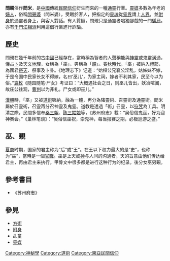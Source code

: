 
{{Unreferenced |time=2011-11-14T08:58:04+00:00 }}

{{Otheruses|other=朝鮮半島的本土宗教|巫 (宗教)}}
'''問覡'''俗作'''問米'''，是[[中國|中國]]傳統[[民間信仰|民間信仰]]衍生而來的一種[[通靈|通靈]]行業。[[靈媒|靈媒]]多數為年老的[[婦人|婦人]]，俗稱[[問覡婆|問覡婆]]（問米婆），受聘於客人，把指定的[[靈魂|靈魂]]從[[靈界|靈界]]請上[[人界|人界]]，並[[附身|附身]]於通靈者身上，與客人對話。有人質疑，問覡只是通靈者唱獨腳戲的一門[[騙局|騙局]]。亦有[[千門|千門]][[江相派|江相派]]利用這個行業進行詐騙。

==歷史==
問覡在幾千年前的古[[中國|中國]]已經存在，當時稱為智者的人聲稱能與[[神靈|神靈]]或鬼靈溝通，懂[[占卜|占卜]]及[[天文|天文]][[地理|地理]]，女稱為「[[巫|巫]]」，男稱為「[[覡|覡]]」。[[春秋時代|春秋時代]]，「巫」被納入[[禮部|禮部]]，為國君[[祭天|祭天]]、祭事及卜卦。《地理志下》记道：“始桓公兄襄公淫乱，姑姊妹不嫁，于是令国中民家长女不得嫁，名曰‘巫儿’，为家主祠，嫁者不利其家，民至今以为俗。”[[袁枚|袁枚]]《随园随笔·尸女》考证曰：“大概遇社会之日，则巫儿皆出，妖冶喧阗，故庄公往观，[[曹刿|曹刿]]以为非礼。尸女或即巫儿。”

[[漢朝|漢朝]]時，「巫」又被[[道術|道術]]吸納，融為一體，再分為降靈術、召靈術及通靈術。問米屬於召靈術，召靈再分召神靈及鬼靈。道教是透過「術」召靈，以[[符咒|符咒]]為工具。明清之際，民間多信奉[[桑三姐|桑三姐]]、[[陈三姑娘|陈三姑娘]]等，《苏州府志》載：“吴俗信鬼巫，好为迎神赛会。”《巢林笔谈》：“吴俗信巫祝，崇鬼神，每当报赛之期，必极巡游之盛。”

==巫、覡==
[[夏朝|夏]][[商朝|商]]时期，国家的君主称为“后”或“王”。在王以下权力最大的是“史”，也称为“巫”，當時是一個[[官職|官職]]。巫是上天或[[神|神]]与人间的沟通者，天的旨意由他们传达给君主，再由君主来执行。甲骨文中很多都是进行这种行为的纪录。後分女巫男覡。

==參考書目==
* 《苏州府志》

==參見==
*[[方術|方術]]
*[[附身|附身]]
*[[乩童|乩童]]
*[[靈媒|靈媒]]

[[Category:神秘學|Category:神秘學]]
[[Category:道術|Category:道術]]
[[Category:東亞民間信仰|Category:東亞民間信仰]]